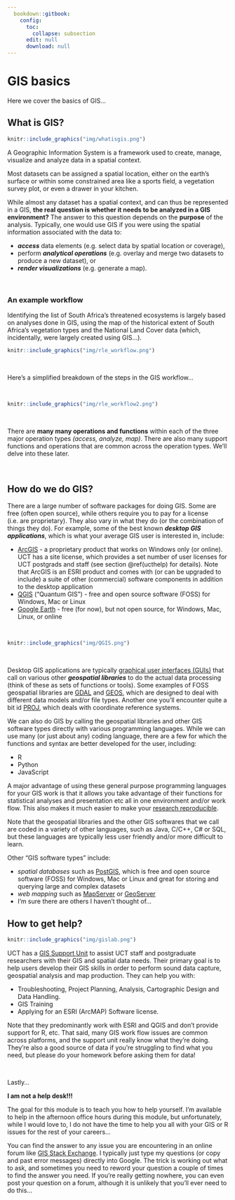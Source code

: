 ```yaml
---
  bookdown::gitbook:
    config:
      toc:
        collapse: subsection
      edit: null
      download: null
---
```


# GIS basics

Here we cover the basics of GIS...

## What is GIS?

```r
knitr::include_graphics("img/whatisgis.png")
```

A Geographic Information System is a framework used to create, manage, visualize and analyze data in a spatial context. 

Most datasets can be assigned a spatial location, either on the earth's surface or within some constrained area like a sports field, a vegetation survey plot, or even a drawer in your kitchen.

While almost any dataset has a spatial context, and can thus be represented in a GIS, **the real question is whether it needs to be analyzed in a GIS environment?** The answer to this question depends on the **purpose** of the analysis. Typically, one would use GIS if you were using the spatial information associated with the data to:

* **_access_** data elements (e.g. select data by spatial location or coverage), 
* perform **_analytical operations_** (e.g. overlay and merge two datasets to produce a new dataset), or 
* **_render visualizations_** (e.g. generate a map).

<br>

### An example workflow
Identifying the list of South Africa's threatened ecosystems is largely based on analyses done in GIS, using the map of the historical extent of South Africa's vegetation types and the National Land Cover data (which, incidentally, were largely created using GIS...).

```r
knitr::include_graphics("img/rle_workflow.png")
```

<br>

Here's a simplified breakdown of the steps in the GIS workflow...

<br>

```r
knitr::include_graphics("img/rle_workflow2.png")
```

<br>

There are **many many operations and functions** within each of the three major operation types _(access, analyze, map)_. There are also many support functions and operations that are common across the operation types. We'll delve into these later.

<br>

## How do we do GIS?

There are a large number of software packages for doing GIS. Some are free (often open source), while others require you to pay for a license (i.e. are proprietary). They also vary in what they do (or the combination of things they do). For example, some of the best known **_desktop GIS applications_**, which is what your average GIS user is interested in, include:

* [ArcGIS](https://www.esri.com/en-us/arcgis/about-arcgis/overview) - a proprietary product that works on Windows only (or online). UCT has a site license, which provides a set number of user licenses for UCT postgrads and staff (see section \@ref(ucthelp) for details). Note that ArcGIS is an ESRI product and comes with (or can be upgraded to include) a suite of other (commercial) software components in addition to the desktop application
* [QGIS](https://qgis.org/) ("Quantum GIS") - free and open source software (FOSS) for Windows, Mac or Linux
* [Google Earth](https://www.google.com/earth/versions/) - free (for now), but not open source, for Windows, Mac, Linux, or online

<br>

```r
knitr::include_graphics("img/QGIS.png")
```

<br>

Desktop GIS applications are typically [graphical user interfaces (GUIs)](https://en.wikipedia.org/wiki/Graphical_user_interface) that call on various other **_geospatial libraries_** to do the actual data processing (think of these as sets of functions or tools). Some examples of FOSS geospatial libraries are [GDAL](https://gdal.org/) and [GEOS](https://trac.osgeo.org/geos), which are designed to deal with different data models and/or file types. Another one you'll encounter quite a bit id [PROJ](https://proj.org/), which deals with coordinate reference systems.

We can also do GIS by calling the geospatial libraries and other GIS software types directly with various programming languages. While we can use many (or just about any) coding language, there are a few for which the functions and syntax are better developed for the user, including:

* R
* Python
* JavaScript

A major advantage of using these general purpose programming languages for your GIS work is that it allows you take advantage of their functions for statistical analyses and presentation etc all in one environment and/or work flow. This also makes it much easier to make your [research reproducible](https://ropensci.github.io/reproducibility-guide/sections/introduction/).

Note that the geospatial libraries and the other GIS softwares that we call are coded in a variety of other languages, such as Java, C/C++, C# or SQL, but these languages are typically less user friendly and/or more difficult to learn.

Other "GIS software types" include:

* _spatial databases_ such as [PostGIS](https://postgis.net/), which is free and open source software (FOSS) for Windows, Mac or Linux and great for storing and querying large and complex datasets
* _web mapping_ such as [MapServer](https://mapserver.org/) or [GeoServer](http://geoserver.org/)
* I'm sure there are others I haven't thought of...

## How to get help? {#ucthelp}

```r
knitr::include_graphics("img/gislab.png")
```

UCT has a [GIS Support Unit](http://www.lib.uct.ac.za/lib/services/gis-support) to assist UCT staff and postgraduate researchers with their GIS and spatial data needs. Their primary goal is to help users develop their GIS skills in order to perform sound data capture, geospatial analysis and map production. They can help you with:

* Troubleshooting, Project Planning, Analysis, Cartographic Design and Data Handling.
* GIS Training
* Applying for an ESRI (ArcMAP) Software license. 

Note that they predominantly work with ESRI and QGIS and don't provide support for R, etc. That said, many GIS work flow issues are common across platforms, and the support unit really know what they're doing. They're also a good source of data if you're struggling to find what you need, but please do your homework before asking them for data!

<br>

Lastly...

**I am not a help desk!!!**

The goal for this module is to teach you how to help yourself. I'm available to help in the afternoon office hours during this module, but unfortunately, while I would love to, I do not have the time to help you all with your GIS or R issues for the rest of your careers... 

You can find the answer to any issue you are encountering in an online forum like [GIS Stack Exchange](https://gis.stackexchange.com/). I typically just type my questions (or copy and past error messages) directly into Google. The trick is working out what to ask, and sometimes you need to reword your question a couple of times to find the answer you need. If you're really getting nowhere, you can even post your question on a forum, although it is unlikely that you'll ever need to do this...


